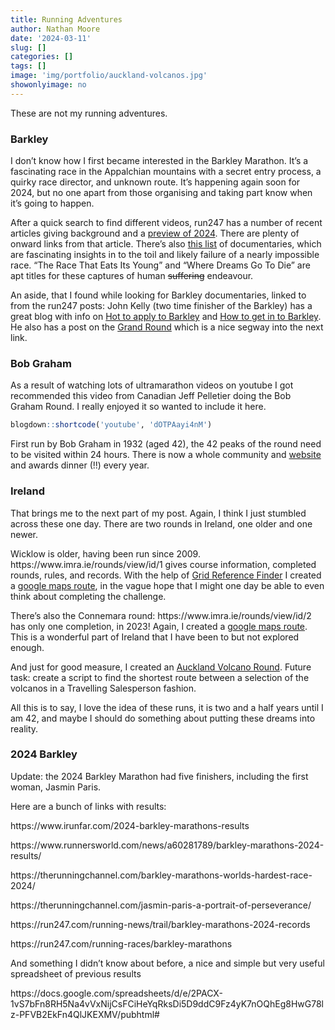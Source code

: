 ```yaml
---
title: Running Adventures
author: Nathan Moore
date: '2024-03-11'
slug: []
categories: []
tags: []
image: 'img/portfolio/auckland-volcanos.jpg'
showonlyimage: no
---
```


These are not my running adventures. 

<!--more-->

### Barkley

I don't know how I first became interested in the Barkley Marathon. It's a fascinating race in the Appalchian mountains with a secret entry process, a quirky race director, and unknown route. It's happening again soon for 2024, but no one apart from those organising and taking part know when it's going to happen. 

After a quick search to find different videos, run247 has a number of recent articles giving background and a [preview of 2024](https://run247.com/race-previews/barkley-marathons-2024-how-to-follow-live-tracking-latest-results). There are plenty of onward links from that article. There's also [this list](https://run247.com/running-news/trail/barkley-marathons-best-documentaries) of documentaries, which are fascinating insights in to the toil and likely failure of a nearly impossible race. "The Race That Eats Its Young" and "Where Dreams Go To Die" are apt titles for these captures of human ~~suffering~~ endeavour. 

An aside, that I found while looking for Barkley documentaries, linked to from the run247 posts: John Kelly (two time finisher of the Barkley) has a great blog with info on [Hot to apply to Barkley](https://randomforestrunner.com/2017/05/how-to-apply-to-barkley/) and [How to get in to Barkley](https://randomforestrunner.com/2024/02/how-to-get-in-to-the-barkley-marathons/). He also has a post on the [Grand Round](https://randomforestrunner.com/2020/08/the-grand-round-2020/) which is a nice segway into the next link. 

### Bob Graham 

As a result of watching lots of ultramarathon videos on youtube I got recommended this video from Canadian Jeff Pelletier doing the Bob Graham Round. I really enjoyed it so wanted to include it here.         

```r
blogdown::shortcode('youtube', 'dOTPAayi4nM')
```

First run by Bob Graham in 1932 (aged 42), the 42 peaks of the round need to be visited within 24 hours. There is now a whole community and [website](http://bobgrahamclub.org.uk/) and awards dinner (!!) every year. 

### Ireland 

That brings me to the next part of my post. Again, I think I just stumbled across these one day. There are two rounds in Ireland, one older and one newer. 

Wicklow is older, having been run since 2009. https://www.imra.ie/rounds/view/id/1 gives course information, completed rounds, rules, and records. With the help of [Grid Reference Finder](https://irish.gridreferencefinder.com/) I created a [google maps route](https://www.google.com/maps/d/edit?mid=1QgIPBX262RkN0iKXeV2Aqll-1DIssW8&usp=sharing), in the vague hope that I might one day be able to even think about completing the challenge. 

There's also the Connemara round: https://www.imra.ie/rounds/view/id/2 has only one completion, in 2023! Again, I created a [google maps route](https://www.google.com/maps/d/edit?mid=1oBqP3bHHey8xyuYKDXuy7nlUo7RUdSc&usp=sharing). This is a wonderful part of Ireland that I have been to but not explored enough. 

And just for good measure, I created an [Auckland Volcano Round](https://www.google.com/maps/d/edit?mid=1UaMIiIh9aCgrUMvyGIXSGidaEJDkqK8&usp=sharing). Future task: create a script to find the shortest route between a selection of the volcanos in a Travelling Salesperson fashion. 

All this is to say, I love the idea of these runs, it is two and a half years until I am 42, and maybe I should do something about putting these dreams into reality. 

### 2024 Barkley

Update: the 2024 Barkley Marathon had five finishers, including the first woman, Jasmin Paris. 

Here are a bunch of links with results: 

https://www.irunfar.com/2024-barkley-marathons-results

https://www.runnersworld.com/news/a60281789/barkley-marathons-2024-results/

https://therunningchannel.com/barkley-marathons-worlds-hardest-race-2024/

https://therunningchannel.com/jasmin-paris-a-portrait-of-perseverance/

https://run247.com/running-news/trail/barkley-marathons-2024-records

https://run247.com/running-races/barkley-marathons 

And something I didn't know about before, a nice and simple but very useful spreadsheet of previous results 

https://docs.google.com/spreadsheets/d/e/2PACX-1vS7bFn8RH5Na4vVxNijCsFCiHeYqRksDi5D9ddC9Fz4yK7nOQhEg8HwG78lz-PFVB2EkFn4QlJKEXMV/pubhtml#






